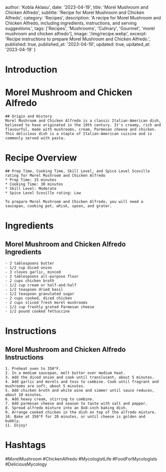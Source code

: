 
  author: 'Kobla Aklasu',
  date: '2023-04-19',
  title: 'Morel Mushroom and Chicken Alfredo',
  subtitle: 'Recipe for Morel Mushroom and Chicken Alfredo',
  category: 'Recipes',
  description: 'A recipe for Morel Mushroom and Chicken Alfredo, including ingredients, instructions, and serving suggestions.',
  tags: ['Recipes', 'Mushrooms', 'Culinary', 'Gourmet', 'morel mushroom and chicken alfredo'],
  image: '/img/recipe.webp',
  excerpt: 'Recipe instructions to prepare Morel Mushroom and Chicken Alfredo.',
  published: true,
  published_at: '2023-04-19',
  updated: true,
  updated_at: '2023-04-19'
}


  # Introduction

# Morel Mushroom and Chicken Alfredo
    
    ## Origin and History
    Morel Mushroom and Chicken Alfredo is a classic Italian-American dish, believed to have originated in the 19th century. It's creamy, rich and flavourful, made with mushrooms, cream, Parmesan cheese and chicken. This delicious dish is a staple of Italian-American cuisine and is commonly served with pasta.

# Recipe Overview

    ## Prep Time, Cooking Time, Skill Level, and Spice Level Scoville rating for Morel Mushroom and Chicken Alfredo
    * Prep Time: 15 minutes
    * Cooking Time: 30 minutes
    * Skill Level: Moderate
    * Spice Level Scoville rating: Low
    
    To prepare Morel Mushroom and Chicken Alfredo, you will need a saucepan, cooking pot, whisk, spoon, and grater.

# Ingredients

## Morel Mushroom and Chicken Alfredo Ingredients
    
    - 2 tablespoons butter
    - 1/2 cup diced onion
    - 3 cloves garlic, minced
    - 2 tablespoons all-purpose flour
    - 2 cups chicken broth
    - 1/2 cup cream or half-and-half
    - 1/2 teaspoon dried basil
    - 1/2 teaspoon granulated sugar
    - 2 cups cooked, diced chicken
    - 2 cups sliced fresh morel mushrooms
    - 1/2 cup freshly grated Parmesan cheese
    - 1/2 pound cooked fettuccine

# Instructions

## Morel Mushroom and Chicken Alfredo Instructions
    1. Preheat oven to 350°F.
    2. In a medium saucepan, melt butter over medium heat.
    3. Add the diced onion and cook until translucent, about 5 minutes.
    4. Add garlic and morels and toss to combine. Cook until fragrant and mushrooms are soft, about 5 minutes.
    5. Add chicken broth and white wine and simmer until sauce reduces, about 10 minutes.
    6. Add heavy cream, stirring to combine.
    7. Add parmesan cheese and season to taste with salt and pepper.
    8. Spread alfredo mixture into an 8x8-inch baking dish.
    9. Arrange cooked chicken in the dish on top of the alfredo mixture.
    10. Bake at 350°F for 20 minutes, or until cheese is golden and bubbly.
    11. Enjoy!

# Hashtags

#MorelMushroom #ChickenAlfredo #MycologistLife #FoodForMycologists #DeliciousMycology



